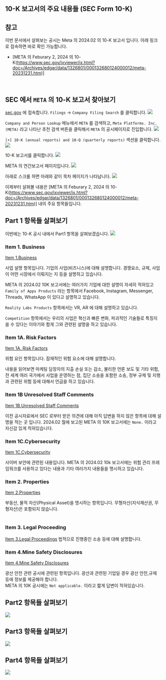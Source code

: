 ## 10-K 보고서의 주요 내용들 (SEC Form 10-K)

## 참고
이번 문서에서 살펴보는 공시는 Meta 의 2024.02 의 10-K 보고서 입니다. 아래 링크로 접속하면 바로 확인 가능합니다.<br/>
- [META 의 Feburary 2, 2024 의 10-K(https://www.sec.gov/ixviewer/ix.html?doc=/Archives/edgar/data/1326801/000132680124000012/meta-20231231.htm)]
<br/>

## SEC 에서 `META` 의 10-K 보고서 찾아보기
[sec.gov](https://www.sec.gov/) 에 접속합니다. `Filings` → `Company Filing Search` 를 클릭합니다.
![](./img/SEC-FORM-10-K/1.png)
<br/>

`Company and Person Lookup` 메뉴에서 `META` 를 검색하고, `Meta Platforms. Inc. (META)` 라고 나타난 추천 검색 버튼을 클릭해서 `META` 의 공시페이지로 진입합니다.
![](./img/SEC-FORM-10-K/2.png)
<br/>

`[+] 10-K (annual reports) and 10-Q (quarterly reports)` 섹션을 클릭합니다.
![](./img/SEC-FORM-10-K/3.png)
<br/>

10-K 보고서를 클릭합니다.
![](./img/SEC-FORM-10-K/4.png)
<br/>

META 의 연간보고서 페이지입니다.
![](./img/SEC-FORM-10-K/5.png)
<br/>

아래로 스크롤 하면 아래와 같이 목차 페이지가 나타납니다.
![](./img/SEC-FORM-10-K/6.png)
<br/>

이제부터 살펴볼 내용은 [META 의 Feburary 2, 2024 의 10-K(https://www.sec.gov/ixviewer/ix.html?doc=/Archives/edgar/data/1326801/000132680124000012/meta-20231231.htm)] 내의 주요 항목들입니다.


## Part 1 항목들 살펴보기 
이번에는 10-K 공시 내에서 Part1 항목을 살펴보겠습니다.
![](./img/SEC-FORM-10-K/7.png)
<br/>

### Item 1. Business
[Item 1.Business](https://www.sec.gov/ixviewer/ix.html?doc=/Archives/edgar/data/1326801/000132680124000012/meta-20231231.htm#ibbcdb9a98fd34a92b3add929872a8009_19)<br/>

사업 설명 항목입니다. 기업의 사업(비즈니스)에 대해 설명합니다. 경쟁요소, 규제, 사업이 어떤 시장에서 이뤄지는 지 등을 설명하고 있습니다.<br/>

META 의 2024.02 10K 보고서에는 여러가지 기업에 대한 설명이 자세히 적혀있고 `Family of Apps Products` 라는 항목에서 Facebook, Instagram, Messenger, Threads, WhatsApp 이 있다고 설명하고 있습니다.<br/>

`Reality Labs Products` 항목에서는 VR, AR 에 대해 설명하고 있습니다.<br/>

`Competition` 항목에서는 우리의 사업은 혁신과 빠른 변화, 파괴적인 기술들로 특징지을 수 있다는 이야기와 함게 그와 관련된 설명을 하고 있습니다.<br/>

### Item 1A. Risk Factors
[Item 1A. Risk Factors](https://www.sec.gov/ixviewer/ix.html?doc=/Archives/edgar/data/1326801/000132680124000012/meta-20231231.htm#ibbcdb9a98fd34a92b3add929872a8009_22)<br/>

위험 요인 항목입니다. 잠재적인 위험 요소에 대해 설명합니다.<br/>

내용을 읽어보면 마케팅 담장자의 지출 손실 또는 감소, 불리한 언론 보도 및 기타 위험, 전 세계 여러 국가에서 사업을 운영하는 점, 집단 소송을 포함한 소송, 정부 규제 및 지행과 관련된 위험 등에 대해서 언급을 하고 있습니다.<br/>

### Item 1B Unresolved Staff Comments
[Item 1B.Unresolved Staff Comments](https://www.sec.gov/ixviewer/ix.html?doc=/Archives/edgar/data/1326801/000132680124000012/meta-20231231.htm#ibbcdb9a98fd34a92b3add929872a8009_25)<br/>

이전 공시자료에서 SEC 로부터 받은 의견에 대해 아직 답변을 하지 않은 항목에 대해 설명을 적는 곳 입니다. 2024.02 월에 보고된 META 의 10K 보고서에는 `None.` 이라고 자신감 있게 적혀있습니다.<br/>


### Item 1C.Cybersecurity
[Item 1C.Cybersecurity](https://www.sec.gov/ixviewer/ix.html?doc=/Archives/edgar/data/1326801/000132680124000012/meta-20231231.htm#ibbcdb9a98fd34a92b3add929872a8009_1844)<br/>

사이버 보안에 관련된 내용입니다. META 의 2024.02 10k 보고서에는 위험 관리 프레임워크를 사용하고 있다는 내용과 기타 여러가지 내용들을 명시하고 있습니다.<br/>

### Item 2. Properties 
[Item 2.Properties](https://www.sec.gov/ixviewer/ix.html?doc=/Archives/edgar/data/1326801/000132680124000012/meta-20231231.htm#ibbcdb9a98fd34a92b3add929872a8009_28)<br/>

부동산, 물적 자산(Physical Asset)을 명시하는 항목입니다. 무형자산(지식재산권, 무형자산)은 포함되지 않습니다.<br/>
<br/>

### Item 3. Legal Proceeding
[Item 3.Legal Proceedings](https://www.sec.gov/ixviewer/ix.html?doc=/Archives/edgar/data/1326801/000132680124000012/meta-20231231.htm#ibbcdb9a98fd34a92b3add929872a8009_31)
법적으로 진행중인 소송 등에 대해 설명합니다.<br/>

### Item 4.Mine Safety Disclosures
[Item 4.Mine Safety Disclosures](https://www.sec.gov/ixviewer/ix.html?doc=/Archives/edgar/data/1326801/000132680124000012/meta-20231231.htm#ibbcdb9a98fd34a92b3add929872a8009_34)<br/>

광산 안전 관련 공시에 관련된 항목입니다. 광산과 관련된 기업일 경우 광산 안전,규제 등에 정보를 제공해야 합니다.<br/>
META 의 10K 공시에는 `Not applicable.` 이라고 짧게 답변이 적혀있습니다.<br/>

## Part2 항목들 살펴보기 
![](./img/SEC-FORM-10-K/8.png)
<br/>

## Part3 항목들 살펴보기 
![](./img/SEC-FORM-10-K/9.png)
<br/>

## Part4 항목들 살펴보기
![](./img/SEC-FORM-10-K/10.png)
<br/>

